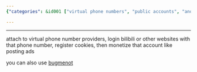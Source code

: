 ```yaml
---
{"categories": &id001 ["virtual phone numbers", "public accounts", "anonymous accounts", "service providers", "bilibili", "cookies", "ad posting"], "category": "Account Management", "date": "2022-12-13 10:25:06", "description": "This article explores the concept of using virtual phone numbers and anonymous accounts to interact with service providers, access websites like bilibili, store cookies, and monetize these accounts through ad posting. It also highlights the use of Bugmenot for aid in accessing such services.", "tags": *id001, "title": "Virtual Phone Numbers And Public/Anonymous Accounts"}

---
```


------

attach to virtual phone number providers, login bilibili or other websites with that phone number, register cookies, then monetize that account like posting ads

you can also use [bugmenot](https://bugmenot.com)

